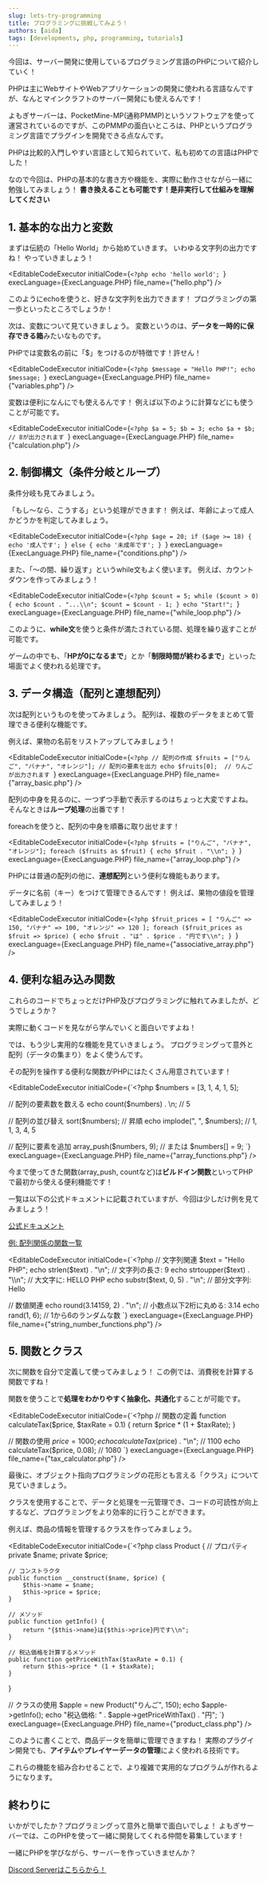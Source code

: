 ```yaml
---
slug: lets-try-programming
title: プログラミングに挑戦してみよう！
authors: [aida]
tags: [developments, php, programming, tutorials]
---
```



今回は、サーバー開発に使用しているプログラミング言語のPHPについて紹介していく！

PHPは主にWebサイトやWebアプリケーションの開発に使われる言語なんですが、なんとマインクラフトのサーバー開発にも使えるんです！

よもぎサーバーは、PocketMine-MP(通称PMMP)というソフトウェアを使って運営されているのですが、このPMMPの面白いところは、PHPというプログラミング言語でプラグインを開発できる点なんです。

PHPは比較的入門しやすい言語として知られていて、私も初めての言語はPHPでした！

なので今回は、PHPの基本的な書き方や機能を、実際に動作させながら一緒に勉強してみましょう！
**書き換えることも可能です！是非実行して仕組みを理解してください**

<!-- truncate -->

## 1. 基本的な出力と変数

まずは伝統の「Hello World」から始めていきます。
いわゆる文字列の出力ですね！
やっていきましょう！

<EditableCodeExecutor
    initialCode={`<?php
echo 'hello world';
`}
    execLanguage={ExecLanguage.PHP}
    file_name={"hello.php"}
/>

このようにechoを使うと、好きな文字列を出力できます！
プログラミングの第一歩といったところでしょうか！

次は、変数について見ていきましょう。
変数というのは、**データを一時的に保存できる箱**みたいなものです。

PHPでは変数名の前に「$」をつけるのが特徴です！許せん！

<EditableCodeExecutor
    initialCode={`<?php
$message = "Hello PHP!";
echo $message;
`}
    execLanguage={ExecLanguage.PHP}
    file_name={"variables.php"}
/>

変数は便利になんにでも使えるんです！
例えば以下のように計算などにも使うことが可能です。

<EditableCodeExecutor
    initialCode={`<?php
$a = 5;
$b = 3;
echo $a + $b;  // 8が出力されます
`}
    execLanguage={ExecLanguage.PHP}
    file_name={"calculation.php"}
/>

## 2. 制御構文（条件分岐とループ）

条件分岐も見てみましょう。

「もし〜なら、こうする」という処理ができます！
例えば、年齢によって成人かどうかを判定してみましょう。

<EditableCodeExecutor
    initialCode={`<?php
$age = 20;
if ($age >= 18) {
    echo '成人です';
} else {
    echo '未成年です';
}
`}
    execLanguage={ExecLanguage.PHP}
    file_name={"conditions.php"}
/>

また、「〜の間、繰り返す」というwhile文もよく使います。
例えば、カウントダウンを作ってみましょう！

<EditableCodeExecutor
    initialCode={`<?php
$count = 5;
while ($count > 0) {
    echo $count . "...\\n";
    $count = $count - 1;
}
echo "Start!";
`}
    execLanguage={ExecLanguage.PHP}
    file_name={"while_loop.php"}
/>

このように、**while文**を使うと条件が満たされている間、処理を繰り返すことが可能です。

ゲームの中でも、「**HPが0になるまで**」とか「**制限時間が終わるまで**」といった場面でよく使われる処理です。

## 3. データ構造（配列と連想配列）

次は配列というものを使ってみましょう。
配列は、複数のデータをまとめて管理できる便利な機能です。

例えば、果物の名前をリストアップしてみましょう！

<EditableCodeExecutor
    initialCode={`<?php
// 配列の作成
$fruits = ["りんご", "バナナ", "オレンジ"];
// 配列の要素を出力
echo $fruits[0];  // りんご が出力されます
`}
    execLanguage={ExecLanguage.PHP}
    file_name={"array_basic.php"}
/>

配列の中身を見るのに、一つずつ手動で表示するのはちょっと大変ですよね。
そんなときは**ループ処理**の出番です！

foreachを使うと、配列の中身を順番に取り出せます！

<EditableCodeExecutor
    initialCode={`<?php
$fruits = ["りんご", "バナナ", "オレンジ"];
foreach ($fruits as $fruit) {
    echo $fruit . "\\n";
}
`}
    execLanguage={ExecLanguage.PHP}
    file_name={"array_loop.php"}
/>

PHPには普通の配列の他に、**連想配列**という便利な機能もあります。

データに名前（キー）をつけて管理できるんです！
例えば、果物の値段を管理してみましょう！

<EditableCodeExecutor
    initialCode={`<?php
$fruit_prices = [
    "りんご" => 150,
    "バナナ" => 100,
    "オレンジ" => 120
];
foreach ($fruit_prices as $fruit => $price) {
    echo $fruit . "は" . $price . "円です\\n";
}
`}
    execLanguage={ExecLanguage.PHP}
    file_name={"associative_array.php"}
/>

## 4. 便利な組み込み関数

これらのコードでちょっとだけPHP及びプログラミングに触れてみましたが、どうでしょうか？

実際に動くコードを見ながら学んでいくと面白いですよね！

では、もう少し実用的な機能を見ていきましょう。
プログラミングって意外と配列（データの集まり）をよく使うんです。

その配列を操作する便利な関数がPHPにはたくさん用意されています！

<EditableCodeExecutor
    initialCode={`<?php
$numbers = [3, 1, 4, 1, 5];

// 配列の要素数を数える
echo count($numbers) . \\n; // 5

// 配列の並び替え
sort($numbers);  // 昇順
echo implode(", ", $numbers); // 1, 1, 3, 4, 5

// 配列に要素を追加
array_push($numbers, 9);
// または
$numbers[] = 9;
`}
    execLanguage={ExecLanguage.PHP}
    file_name={"array_functions.php"}
/>

今まで使ってきた関数(array_push, countなど)は**ビルドイン関数**といってPHPで最初から使える便利機能です！

一覧は以下の公式ドキュメントに記載されていますが、今回は少しだけ例を見てみましょう！

[公式ドキュメント](https://www.php.net/manual/ja/funcref.php)

[例: 配列関係の関数一覧](https://www.php.net/manual/ja/book.array.php)

<EditableCodeExecutor
    initialCode={`<?php
// 文字列関連
$text = "Hello PHP";
echo strlen($text) . "\\n";  // 文字列の長さ: 9
echo strtoupper($text) . "\\n";  // 大文字に: HELLO PHP
echo substr($text, 0, 5) . "\\n";  // 部分文字列: Hello

// 数値関連
echo round(3.14159, 2) . "\\n";  // 小数点以下2桁に丸める: 3.14
echo rand(1, 6);  // 1から6のランダムな数
`}
    execLanguage={ExecLanguage.PHP}
    file_name={"string_number_functions.php"}
/>

## 5. 関数とクラス

次に関数を自分で定義して使ってみましょう！
この例では、消費税を計算する関数ですね！

関数を使うことで**処理をわかりやすく抽象化、共通化**することが可能です。

<EditableCodeExecutor
    initialCode={`<?php
// 関数の定義
function calculateTax($price, $taxRate = 0.1) {
    return $price * (1 + $taxRate);
}

// 関数の使用
$price = 1000;
echo calculateTax($price) . "\\n";  // 1100
echo calculateTax($price, 0.08);  // 1080
`}
    execLanguage={ExecLanguage.PHP}
    file_name={"tax_calculator.php"}
/>

最後に、オブジェクト指向プログラミングの花形とも言える「クラス」について見ていきましょう。

クラスを使用することで、データと処理を一元管理でき、コードの可読性が向上するなど、プログラミングをより効率的に行うことができます。

例えば、商品の情報を管理するクラスを作ってみましょう。

<EditableCodeExecutor
    initialCode={`<?php
class Product {
    // プロパティ
    private $name;
    private $price;

    // コンストラクタ
    public function __construct($name, $price) {
        $this->name = $name;
        $this->price = $price;
    }

    // メソッド
    public function getInfo() {
        return "{$this->name}は{$this->price}円です\\n";
    }

    // 税込価格を計算するメソッド
    public function getPriceWithTax($taxRate = 0.1) {
        return $this->price * (1 + $taxRate);
    }
}

// クラスの使用
$apple = new Product("りんご", 150);
echo $apple->getInfo();
echo "税込価格: " . $apple->getPriceWithTax() . "円";
`}
    execLanguage={ExecLanguage.PHP}
    file_name={"product_class.php"}
/>

このように書くことで、商品データを簡単に管理できますね！
実際のプラグイン開発でも、**アイテム**や**プレイヤーデータの管理**によく使われる技術です。

これらの機能を組み合わせることで、より複雑で実用的なプログラムが作れるようになります。

## 終わりに

いかがでしたか？プログラミングって意外と簡単で面白いでしょ！
よもぎサーバーでは、このPHPを使って一緒に開発してくれる仲間を募集しています！

一緒にPHPを学びながら、サーバーを作っていきませんか？

[Discord Serverはこちらから！](https://discord.gg/twstSJnfyY)
